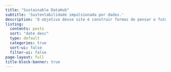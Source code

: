 ```yaml
---
title: "Sustainable DataHub"
subtitle: 'Sustentabilidade impulsionada por dados.'
description: 'O objetivo desse site é construir formas de pensar o futuro e o presente com uma abordagem data-driven na  consideração de fatores ESG essenciais para alcançar um futuro sustentável.'
listing:
  contents: posts
  sort: "date desc"
  type: default
  categories: true
  sort-ui: false
  filter-ui: false
page-layout: full
title-block-banner: true
---
```

